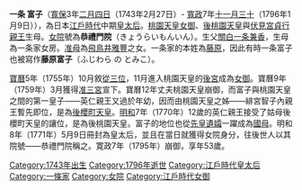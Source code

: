 {{Unreferenced|time=2016-08-19T03:26:23+00:00}}
'''一条 富子'''（[[寬保|寬保]]3年[[二月四日|二月四日]]（1743年2月27日）- [[寬政|寬政]]7年[[十一月三十|十一月三十]]（1796年1月9日）），為日本[[江戶時代|江戶時代]]中期[[皇太后|皇太后]]。[[桃園天皇|桃園天皇]][[女御|女御]]、[[後桃園天皇|後桃園天皇]]與[[伏見宮貞行親王|伏見宮貞行親王]]生母。[[女院|女院]]號為'''恭禮門院'''（きょうらいもんいん）。生父[[關白|關白]][[一条兼香|一条兼香]]，生母為一条家女房。[[准母|准母]]為[[飛鳥井雅豐|飛鳥井雅豐]]之女。一条家的本姓為[[藤原|藤原]]，因此有時一条富子也被寫作'''藤原富子'''（ふじわら の とみこ）。

[[寶曆_(日本)|寶曆]]5年（1755年）10月敘[[從三位|從三位]]，11月進入桃園天皇的[[後宮|後宮]]成為[[女御|女御]]。寶曆9年（1759年）3月獲得[[准三宮|准三宮]]宣下。寶曆12年丈夫桃園天皇崩御，而富子與桃園天皇之間的第一皇子——英仁親王又過於年幼，因而由桃園天皇之姊——緋宮智子內親王暫先即位，是為[[後櫻町天皇|後櫻町天皇]]。[[明和_(年號)|明和]]7年（1770年）12歲的英仁親王接受了姑母後櫻町天皇的讓位，是為後桃園天皇。富子的地位也從[[先皇遺孀|先皇遺孀]]一躍成為[[國母|國母]]。明和8年（1771年）5月9日冊封為皇太后，並且在當日就獲得女院身分，往後世人以其院號——恭禮門院稱之。寛政7年（1795年）崩御，享年53歲。

 {{江戶時代皇后}}
[[Category:1743年出生|Category:1743年出生]]
[[Category:1796年逝世|Category:1796年逝世]]
[[Category:江戶時代皇太后|Category:江戶時代皇太后]]
[[Category:一條家|Category:一條家]]
[[Category:女院|Category:女院]]
[[Category:江戶時代女御|Category:江戶時代女御]]